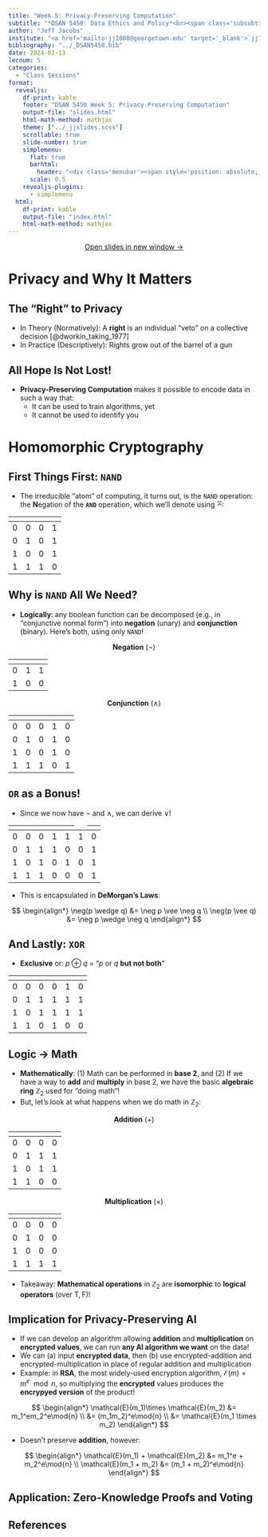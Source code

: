 ```yaml
---
title: "Week 5: Privacy-Preserving Computation"
subtitle: "*DSAN 5450: Data Ethics and Policy*<br><span class='subsubtitle'>Spring 2024, Georgetown University</span>"
author: "Jeff Jacobs"
institute: "<a href='mailto:jj1088@georgetown.edu' target='_blank'>`jj1088@georgetown.edu`</a>"
bibliography: "../_DSAN5450.bib"
date: 2024-02-13
lecnum: 5
categories:
  - "Class Sessions"
format:
  revealjs:
    df-print: kable
    footer: "DSAN 5450 Week 5: Privacy-Preserving Computation"
    output-file: "slides.html"
    html-math-method: mathjax
    theme: ["../_jjslides.scss"]
    scrollable: true
    slide-number: true
    simplemenu:
      flat: true
      barhtml:
        header: "<div class='menubar'><span style='position: absolute; left: 8; padding-left: 8px;'><a href='./index.html'>&larr; Return to Notes</a></span><ul class='menu'></ul></div>"
      scale: 0.5
    revealjs-plugins:
      - simplemenu
  html:
    df-print: kable
    output-file: "index.html"
    html-math-method: mathjax
---
```


::: {.content-visible unless-format="revealjs"}

<center>
<a class="h2" href="./slides.html" target="_blank">Open slides in new window &rarr;</a>
</center>

:::

# Privacy and Why It Matters {data-stack-name="Overview"}

## The "Right" to Privacy

* In Theory (Normatively): A **right** is an individual "veto" on a collective decision [@dworkin_taking_1977]
* In Practice (Descriptively): Rights grow out of the barrel of a gun

## All Hope Is Not Lost!

* **Privacy-Preserving Computation** makes it possible to encode data in such a way that:
  * It can be used to train algorithms, yet
  * It cannot be used to identify you

# Homomorphic Cryptography

## First Things First: `NAND`

* The irreducible "atom" of computing, it turns out, is the `NAND` operation: the **N**egation of the **`AND`** operation, which we'll denote using [$\barwedge$]{.cb3}:

```{=html}
<table class='centered-table'>
<thead>
<tr>
  <th><span data-qmd="$p$"></span></th>
  <th><span data-qmd="$q$"></span></th>
  <th><span data-qmd="$p \wedge q$"></span></th>
  <th class='cb3a-bg'><span data-qmd="$p \barwedge q$"></span></th>
</tr>
</thead>
<tbody>
<tr>
  <td>0</td>
  <td>0</td>
  <td>0</td>
  <td class='cb3a-bg'>1</td>
</tr>
<tr>
  <td>0</td>
  <td>1</td>
  <td>0</td>
  <td class='cb3a-bg'>1</td>
</tr>
<tr>
  <td>1</td>
  <td>0</td>
  <td>0</td>
  <td class='cb3a-bg'>1</td>
</tr>
<tr>
  <td>1</td>
  <td>1</td>
  <td>1</td>
  <td class='cb3a-bg'>0</td>
</tr>
</tbody>
</table>
```

## Why is `NAND` All We Need? {.smaller}

* **Logically**: any boolean function can be decomposed (e.g., in "conjunctive normal form") into [**negation**]{.cb1} (unary) and [**conjunction**]{.cb2} (binary). Here's both, using only `NAND`!

::: {layout="[1,1]" layout-align="center"}

::: {#negation}

<center class='center-head'>
**Negation** ($\neg$)
</center>

```{=html}
<center>
<table class='centered-table'>
<thead>
<tr>
  <th><span data-qmd="$p$"></span></th>
  <th class='cb1a-bg'><span data-qmd="$\neg p$"></span></th>
  <th class='cb3a-bg'><span data-qmd="$p \barwedge p$"></span></th>
</tr>
</thead>
<tbody>
<tr>
  <td>0</td>
  <td class='cb1a-bg'>1</td>
  <td class='cb3a-bg'>1</td>
</tr>
<tr>
  <td>1</td>
  <td class='cb1a-bg'>0</td>
  <td class='cb3a-bg'>0</td>
</tr>
</tbody>
</table>
</center>
```

:::
::: {#conjunction}
<center class='center-head'>
**Conjunction** ($\wedge$)
</center>

```{=html}
<table class='centered-table'>
<thead>
<tr>
  <th><span data-qmd="$p$"></span></th>
  <th><span data-qmd="$q$"></span></th>
  <th class='cb2a-bg'><span data-qmd="$p \wedge q$"></span></th>
  <th><span data-qmd="$p \barwedge q$"></span></th>
  <th class='cb3a-bg'><span data-qmd="$\left(p \barwedge q\right) \barwedge \left(p \barwedge q\right)$"></span></th>
</tr>
</thead>
<tbody>
<tr>
  <td>0</td>
  <td>0</td>
  <td class='cb2a-bg'>0</td>
  <td>1</td>
  <td class='cb3a-bg'>0</td>
</tr>
<tr>
  <td>0</td>
  <td>1</td>
  <td class='cb2a-bg'>0</td>
  <td>1</td>
  <td class='cb3a-bg'>0</td>
</tr>
<tr>
  <td>1</td>
  <td>0</td>
  <td class='cb2a-bg'>0</td>
  <td>1</td>
  <td class='cb3a-bg'>0</td>
</tr>
<tr>
  <td>1</td>
  <td>1</td>
  <td class='cb2a-bg'>1</td>
  <td>0</td>
  <td class='cb3a-bg'>1</td>
</tr>
</tbody>
</table>
```

:::

:::

## `OR` as a Bonus! {.smaller .crunch-title}

* Since we now have $\neg$ and $\wedge$, we can derive $\vee$!

```{=html}
<table class='centered-table'>
<thead>
<tr>
  <th><span data-qmd="$p$"></span></th>
  <th><span data-qmd="$q$"></span></th>
  <th class='cb2a-bg'><span data-qmd="$p \vee q$"></span></th>
  <th><span data-qmd="$\neg p$"></span></th>
  <th><span data-qmd="$\neg q$"></span></th>
  <td><span data-qmd="$\neg p \wedge \neg q$"></span></td>
  <th class='cb3a-bg'><span data-qmd="$\neg\left(\neg p \wedge \neg q\right)$"></span></th>
</tr>
</thead>
<tbody>
<tr>
  <td>0</td>
  <td>0</td>
  <td class='cb2a-bg'>0</td>
  <td>1</td>
  <td>1</td>
  <td>1</td>
  <td class='cb3a-bg'>0</td>
</tr>
<tr>
  <td>0</td>
  <td>1</td>
  <td class='cb2a-bg'>1</td>
  <td>1</td>
  <td>0</td>
  <td>0</td>
  <td class='cb3a-bg'>1</td>
</tr>
<tr>
  <td>1</td>
  <td>0</td>
  <td class='cb2a-bg'>1</td>
  <td>0</td>
  <td>1</td>
  <td>0</td>
  <td class='cb3a-bg'>1</td>
</tr>
<tr>
  <td>1</td>
  <td>1</td>
  <td class='cb2a-bg'>1</td>
  <td>0</td>
  <td>0</td>
  <td>0</td>
  <td class='cb3a-bg'>1</td>
</tr>
</tbody>
</table>
```
* This is encapsulated in **DeMorgan's Laws**:

$$
\begin{align*}
\neg(p \wedge q) &= \neg p \vee \neg q \\
\neg(p \vee q) &= \neg p \wedge \neg q
\end{align*}
$$

## And Lastly: `XOR`

* **Exclusive** or: $p \oplus q$ = "$p$ or $q$ **but not both**"

```{=html}
<table class='centered-table'>
<thead>
<tr>
  <th><span data-qmd="$p$"></span></th>
  <th><span data-qmd="$q$"></span></th>
  <th class='cb2a-bg'><span data-qmd="$p \oplus q$"></span></th>
  <th><span data-qmd="$p \vee q$"></span></th>
  <th><span data-qmd="$\neg(p \wedge q)$"></span></th>
  <th class='cb3a-bg'><span data-qmd="$\left(p \vee q) \wedge \neg (p \wedge q\right)$"></span></th>
</tr>
</thead>
<tbody>
<tr>
  <td>0</td>
  <td>0</td>
  <td class='cb2a-bg'>0</td>
  <td>0</td>
  <td>1</td>
  <td class='cb3a-bg'>0</td>
</tr>
<tr>
  <td>0</td>
  <td>1</td>
  <td class='cb2a-bg'>1</td>
  <td>1</td>
  <td>1</td>
  <td class='cb3a-bg'>1</td>
</tr>
<tr>
  <td>1</td>
  <td>0</td>
  <td class='cb2a-bg'>1</td>
  <td>1</td>
  <td>1</td>
  <td class='cb3a-bg'>1</td>
</tr>
<tr>
  <td>1</td>
  <td>1</td>
  <td class='cb2a-bg'>0</td>
  <td>1</td>
  <td>0</td>
  <td class='cb3a-bg'>0</td>
</tr>
</tbody>
</table>
```

## Logic $\rightarrow$ Math {.smaller .crunch-title}

* **Mathematically**: (1) Math can be performed in **base 2**, and (2) If we have a way to [**add**]{.cb1} and [**multiply**]{.cb2} in base 2, we have the basic **algebraic ring** $\mathbb{Z}_2$ used for "doing math"!
* But, let's look at what happens when we do math in $\mathbb{Z}_2$:

::: {layout="[1,1]"}
::: {#addition}

<center class='center-head'>
**Addition** ($+$)
</center>

```{=html}
<center>
<table class='centered-table'>
<thead>
<tr>
  <th><span data-qmd="$x$"></span></th>
  <th><span data-qmd="$y$"></span></th>
  <th class='cb1a-bg'><span data-qmd="$x +_{\mathbb{Z}_2} y$"></span></th>
  <th class='cb3a-bg'><span data-qmd="$x \oplus y$"></span></th>
</tr>
</thead>
<tbody>
<tr>
  <td>0</td>
  <td>0</td>
  <td class='cb1a-bg'>0</td>
  <td class='cb3a-bg'>0</td>
</tr>
<tr>
  <td>0</td>
  <td>1</td>
  <td class='cb1a-bg'>1</td>
  <td class='cb3a-bg'>1</td>
</tr>
<tr>
  <td>1</td>
  <td>0</td>
  <td class='cb1a-bg'>1</td>
  <td class='cb3a-bg'>1</td>
</tr>
<tr>
  <td>1</td>
  <td>1</td>
  <td class='cb1a-bg'>0</td>
  <td class='cb3a-bg'>0</td>
</tr>
</tbody>
</table>
</center>
```

:::
::: {#multiplication}

<center class='center-head'>
**Multiplication** ($\times$)
</center>

```{=html}
<center>
<table class='centered-table'>
<thead>
<tr>
  <th><span data-qmd="$x$"></span></th>
  <th><span data-qmd="$y$"></span></th>
  <th class='cb2a-bg'><span data-qmd="$x \times_{\mathbb{Z}_2} y$"></span></th>
  <th class='cb3a-bg'><span data-qmd="$x \wedge y$"></span></th>
</tr>
</thead>
<tbody>
<tr>
  <td>0</td>
  <td>0</td>
  <td class='cb2a-bg'>0</td>
  <td class='cb3a-bg'>0</td>
</tr>
<tr>
  <td>0</td>
  <td>1</td>
  <td class='cb2a-bg'>0</td>
  <td class='cb3a-bg'>0</td>
</tr>
<tr>
  <td>1</td>
  <td>0</td>
  <td class='cb2a-bg'>0</td>
  <td class='cb3a-bg'>0</td>
</tr>
<tr>
  <td>1</td>
  <td>1</td>
  <td class='cb2a-bg'>1</td>
  <td class='cb3a-bg'>1</td>
</tr>
</tbody>
</table>
</center>
```

:::
:::

* Takeaway: **Mathematical operations** in $\mathbb{Z}_2$ are **isomorphic** to **logical operators** (over $\text{T}, \text{F}$)!

## Implication for Privacy-Preserving AI {.smaller .crunch-math}

* If we can develop an algorithm allowing **addition** and **multiplication** on **encrypted values**, we can run **any AI algorithm we want** on the data!
* We can (a) input **encrypted data**, then (b) use encrypted-addition and encrypted-multiplication in place of regular addition and multiplication
* Example: in **RSA**, the most widely-used encryption algorithm, $\mathcal{E}(m) = m^e\mod{n}$, so multiplying the **encrypted** values produces the **encrypyed version** of the product!

$$
\begin{align*}
\mathcal{E}(m_1)\times \mathcal{E}(m_2) &= m_1^em_2^e\mod{n} \\
&= (m_1m_2)^e\mod{n} \\
&= \mathcal{E}(m_1 \times m_2)
\end{align*}
$$

* Doesn't preserve **addition**, however:

$$
\begin{align*}
\mathcal{E}(m_1) + \mathcal{E}(m_2) &= m_1^e + m_2^e\mod{n} \\
\mathcal{E}(m_1 + m_2) &= (m_1 + m_2)^e\mod{n}
\end{align*}
$$

## Application: Zero-Knowledge Proofs and Voting



## References

::: {#refs}
:::
